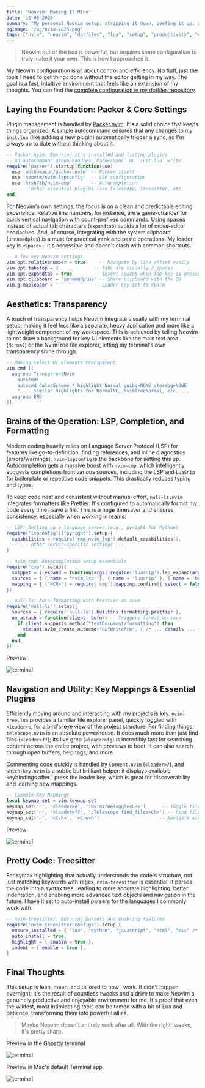 ```yaml
---
title: 'Neovim: Making It Mine'
date: '16-05-2025'
summary: "My personal Neovim setup: stripping it down, beefing it up, and making it actually work for me. Here's how my init.lua ticks."
ogImage: '/og/nvim-2025.png'
tags: ["nvim", "neovim", "dotfiles", "lua", "setup", "productivity", "editor"]
---
```


> Neovim out of the box is powerful, but requires some configuration to truly make it your own. This is how I approached it.

My Neovim configuration is all about control and efficiency. No fluff, just the tools I need to get things done without the editor getting in my way. The goal is a fast, intuitive environment that feels like an extension of my thoughts. You can find the [complete configuration in my dotfiles repository](https://github.com/dan10ish/dotfiles/blob/master/nvim/init.lua).

## Laying the Foundation: Packer & Core Settings

Plugin management is handled by [Packer.nvim](https://github.com/wbthomason/packer.nvim). It's a solid choice that keeps things organized. A simple autocommand ensures that any changes to my `init.lua` (like adding a new plugin) automatically trigger a sync, so I'm always up to date without thinking about it.

```lua
-- Packer.nvim: Ensuring it's installed and listing plugins
-- An autocommand group handles `PackerSync` on `init.lua` write.
require('packer').startup(function(use)
  use 'wbthomason/packer.nvim' -- Packer itself
  use 'neovim/nvim-lspconfig'  -- LSP configuration
  use 'hrsh7th/nvim-cmp'       -- Autocompletion
  -- ... other essential plugins like Telescope, Treesitter, etc.
end)
```

For Neovim's own settings, the focus is on a clean and predictable editing experience. Relative line numbers, for instance, are a game-changer for quick vertical navigation with count-prefixed commands. Using spaces instead of actual tab characters (`expandtab`) avoids a lot of cross-editor headaches. And, of course, integrating with the system clipboard (`unnamedplus`) is a must for practical yank and paste operations. My leader key is `<Space>` – it's accessible and doesn't clash with common shortcuts.

```lua
-- A few key Neovim settings
vim.opt.relativenumber = true     -- Navigate by line offset easily
vim.opt.tabstop = 2             -- Tabs are visually 2 spaces
vim.opt.expandtab = true        -- Insert spaces when Tab key is pressed
vim.opt.clipboard = 'unnamedplus' -- Share clipboard with the OS
vim.g.mapleader = ' '           -- Leader key set to Space
```

## Aesthetics: Transparency

A touch of transparency helps Neovim integrate visually with my terminal setup, making it feel less like a separate, heavy application and more like a lightweight component of my workspace. This is achieved by telling Neovim to not draw a background for key UI elements like the main text area (`Normal`) or the NvimTree file explorer, letting my terminal's own transparency shine through.

```lua
-- Making select UI elements transparent
vim.cmd [[
  augroup TransparentNvim
    autocmd!
    autocmd ColorScheme * highlight Normal guibg=NONE ctermbg=NONE
    " ... similar highlights for NormalNC, NvimTreeNormal, etc. ...
  augroup END
]]
```

## Brains of the Operation: LSP, Completion, and Formatting

Modern coding heavily relies on Language Server Protocol (LSP) for features like go-to-definition, finding references, and inline diagnostics (errors/warnings). `nvim-lspconfig` is the backbone for setting this up. Autocompletion gets a massive boost with `nvim-cmp`, which intelligently suggests completions from various sources, including the LSP and `LuaSnip` for boilerplate or repetitive code snippets. This drastically reduces typing and typos.

To keep code neat and consistent without manual effort, `null-ls.nvim` integrates formatters like Prettier. It's configured to automatically format my code every time I save a file. This is a huge timesaver and ensures consistency, especially when working in teams.

```lua
-- LSP: Setting up a language server (e.g., pyright for Python)
require('lspconfig')['pyright'].setup {
  capabilities = require('cmp_nvim_lsp').default_capabilities(),
  -- ... other server-specific settings ...
}

-- nvim-cmp: Autocompletion setup essentials
require('cmp').setup({
  snippet = { expand = function(args) require('luasnip').lsp_expand(args.body) end },
  sources = { { name = 'nvim_lsp' }, { name = 'luasnip' }, { name = 'buffer' } },
  mapping = { ['<CR>'] = require('cmp').mapping.confirm({ select = false }) /* ... more ... */ },
})

-- null-ls: Auto-formatting with Prettier on save
require('null-ls').setup({
  sources = { require('null-ls').builtins.formatting.prettier },
  on_attach = function(client, bufnr) -- Triggers format on save
    if client.supports_method("textDocument/formatting") then
      vim.api.nvim_create_autocmd("BufWritePre", { /* ... details ... */ })
    end
  end,
})
```

Preview:

![terminal](/writing-assets/LSP.png)

## Navigation and Utility: Key Mappings & Essential Plugins

Efficiently moving around and interacting with my projects is key. `nvim-tree.lua` provides a familiar file explorer panel, quickly toggled with `<leader>e`, for a bird's-eye view of the project structure. For finding things, `telescope.nvim` is an absolute powerhouse. It does much more than just find files (`<leader>ff`); its live grep (`<leader>fg`) is incredibly fast for searching content across the entire project, with previews to boot. It can also search through open buffers, help tags, and more.

Commenting code quickly is handled by `Comment.nvim` (`<leader>/`), and `which-key.nvim` is a subtle but brilliant helper: it displays available keybindings after I press the leader key, which is great for discoverability and learning new mappings.

```lua
-- Example Key Mappings
local keymap_set = vim.keymap.set
keymap_set('n', '<leader>e', ':NvimTreeToggle<CR>')      -- Toggle file explorer
keymap_set('n', '<leader>ff', ':Telescope find_files<CR>') -- Find files with Telescope
keymap_set('n', '<C-h>', '<C-w>h')                      -- Navigate window splits
```

Preview:

![terminal](/writing-assets/FileGrep.png)

## Pretty Code: Treesitter

For syntax highlighting that actually understands the code's structure, not just matching keywords with regex, `nvim-treesitter` is essential. It parses the code into a syntax tree, leading to more accurate highlighting, better indentation, and enabling more advanced text objects and navigation in the future. I have it set to auto-install parsers for the languages I commonly work with.

```lua
-- nvim-treesitter: Ensuring parsers and enabling features
require('nvim-treesitter.configs').setup {
  ensure_installed = { "lua", "python", "javascript", "html", "css" /* ... more ... */ },
  auto_install = true,
  highlight = { enable = true },
  indent = { enable = true },
}
```

## Final Thoughts

This setup is lean, mean, and tailored to how I work. It didn't happen overnight; it's the result of countless tweaks and a drive to make Neovim a genuinely productive and enjoyable environment for me. It's proof that even the wildest, most intimidating tools can be tamed with a bit of Lua and patience, transforming them into powerful allies.

> Maybe Neovim doesn't entirely suck after all. With the right tweaks, it's pretty sharp.

Preview in the [Ghostty](https://ghostty.org) terminal

![terminal](/writing-assets/Overall.png)

Preview in Mac's default Terminal app.

![terminal](/writing-assets/MacTerminal.png)
